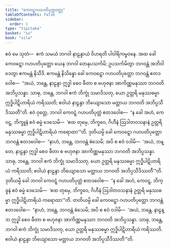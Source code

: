 ```yaml
---
title: "ကေဝဋ္ဋဂဟပတိပုတ္တဝတ္ထု"
tableOfContents: false
sidebar:
  order: 1
type: "tipitaka"
basket: "su"
book: "sila"
---
```



<DynamicBreadcrumb />

<Division number="481" book="sila" e="ch" v="6" p="205">

<Paragraph number="827" book="sila">
ဧဝံ မေ သုတံ—  ဧကံ သမယံ ဘဂဝါ နာဠန္ဒာယံ ဝိဟရတိ ပါဝါရိကမ္ဗဝနေ. အထ ခေါ ကေဝဋ္ဋော ဂဟပတိပုတ္တော ယေန ဘဂဝါ တေနုပသင်္ကမိ; ဥပသင်္ကမိတွာ ဘဂဝန္တံ အဘိဝါဒေတွာ ဧကမန္တံ နိသီဒိ. ဧကမန္တံ နိသိန္နော ခေါ ကေဝဋ္ဋော ဂဟပတိပုတ္တော ဘဂဝန္တံ ဧတဒဝေါစ—  “အယံ, ဘန္တေ, နာဠန္ဒာ ဣဒ္ဓါ စေဝ ဖီတာ စ ဗဟုဇနာ အာကိဏ္ဏမနုဿာ ဘဂဝတိ အဘိပ္ပသန္နာ. သာဓု, ဘန္တေ, ဘဂဝါ ဧကံ ဘိက္ခုံ သမာဒိသတု, ယော ဥတ္တရိ မနုဿဓမ္မာ ဣဒ္ဓိပါဋိဟာရိယံ ကရိဿတိ; ဧဝါယံ နာဠန္ဒာ ဘိယျောသော မတ္တာယ ဘဂဝတိ အဘိပ္ပသီဒိဿတီ”တိ. ဧဝံ ဝုတ္တေ, ဘဂဝါ ကေဝဋ္ဋံ ဂဟပတိပုတ္တံ ဧတဒဝေါစ—  “န ခေါ အဟံ, ကေဝဋ္ဋ, ဘိက္ခူနံ ဧဝံ ဓမ္မံ ဒေသေမိ—  ‘ဧထ တုမှေ, ဘိက္ခဝေ, ဂိဟီနံ ဩဒါတဝသနာနံ ဥတ္တရိ မနုဿဓမ္မာ ဣဒ္ဓိပါဋိဟာရိယံ ကရောထာ’”တိ.
</Paragraph>

</Division>
<Division number="482" book="sila" e="ch" v="6" p="205">

<Paragraph number="828" book="sila">
ဒုတိယမ္ပိ ခေါ ကေဝဋ္ဋော ဂဟပတိပုတ္တော ဘဂဝန္တံ ဧတဒဝေါစ—  “နာဟံ, ဘန္တေ, ဘဂဝန္တံ ဓံသေမိ; အပိ စ ဧဝံ ဝဒါမိ—  ‘အယံ, ဘန္တေ, နာဠန္ဒာ ဣဒ္ဓါ စေဝ ဖီတာ စ ဗဟုဇနာ အာကိဏ္ဏမနုဿာ ဘဂဝတိ အဘိပ္ပသန္နာ. သာဓု, ဘန္တေ, ဘဂဝါ ဧကံ ဘိက္ခုံ သမာဒိသတု, ယော ဥတ္တရိ မနုဿဓမ္မာ ဣဒ္ဓိပါဋိဟာရိယံ ကရိဿတိ; ဧဝါယံ နာဠန္ဒာ ဘိယျောသော မတ္တာယ ဘဂဝတိ အဘိပ္ပသီဒိဿတီ’”တိ. ဒုတိယမ္ပိ ခေါ ဘဂဝါ ကေဝဋ္ဋံ ဂဟပတိပုတ္တံ ဧတဒဝေါစ—  “န ခေါ အဟံ, ကေဝဋ္ဋ, ဘိက္ခူနံ ဧဝံ ဓမ္မံ ဒေသေမိ—  ‘ဧထ တုမှေ, ဘိက္ခဝေ, ဂိဟီနံ ဩဒါတဝသနာနံ ဥတ္တရိ မနုဿဓမ္မာ ဣဒ္ဓိပါဋိဟာရိယံ ကရောထာ’”တိ.
</Paragraph>

<Paragraph number="829" book="sila">
တတိယမ္ပိ ခေါ ကေဝဋ္ဋော ဂဟပတိပုတ္တော ဘဂဝန္တံ ဧတဒဝေါစ—  “နာဟံ, ဘန္တေ, ဘဂဝန္တံ ဓံသေမိ; အပိ စ ဧဝံ ဝဒါမိ—  ‘အယံ, ဘန္တေ, နာဠန္ဒာ ဣဒ္ဓါ စေဝ ဖီတာ စ ဗဟုဇနာ အာကိဏ္ဏမနုဿာ ဘဂဝတိ အဘိပ္ပသန္နာ. သာဓု, ဘန္တေ, ဘဂဝါ ဧကံ ဘိက္ခုံ သမာဒိသတု, ယော ဥတ္တရိ မနုဿဓမ္မာ ဣဒ္ဓိပါဋိဟာရိယံ ကရိဿတိ. ဧဝါယံ နာဠန္ဒာ ဘိယျောသော မတ္တာယ ဘဂဝတိ အဘိပ္ပသီဒိဿတီ’”တိ.
</Paragraph>
</Division>
